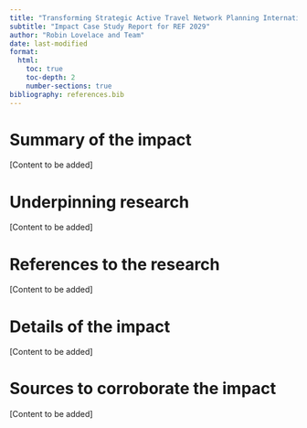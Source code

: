 ```yaml
---
title: "Transforming Strategic Active Travel Network Planning Internationally"
subtitle: "Impact Case Study Report for REF 2029"
author: "Robin Lovelace and Team"
date: last-modified
format: 
  html:
    toc: true
    toc-depth: 2
    number-sections: true
bibliography: references.bib
---
```


# Summary of the impact

[Content to be added]

# Underpinning research

[Content to be added]

# References to the research

[Content to be added]

# Details of the impact

[Content to be added]

# Sources to corroborate the impact

[Content to be added]